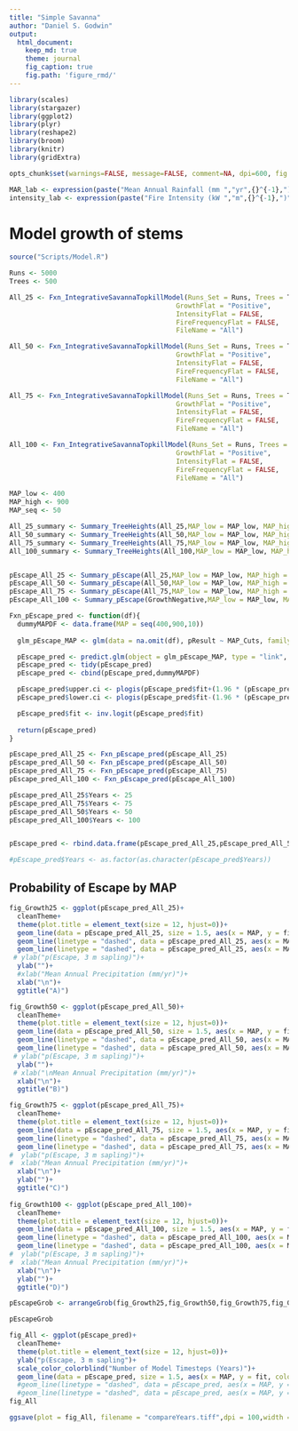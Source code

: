 ```yaml
---
title: "Simple Savanna"
author: "Daniel S. Godwin"
output:
  html_document:
    keep_md: true
    theme: journal
    fig_caption: true
    fig.path: 'figure_rmd/'
---
```

```r

library(scales)
library(stargazer)
library(ggplot2)
library(plyr)
library(reshape2)
library(broom)
library(knitr)
library(gridExtra)

opts_chunk$set(warnings=FALSE, message=FALSE, comment=NA, dpi=600, fig.ext='tiff',fig.width=6,fig.height=5)

MAR_lab <- expression(paste("Mean Annual Rainfall (mm ","yr",{}^{-1},")"))
intensity_lab <- expression(paste("Fire Intensity (kW ","m",{}^{-1},")"))

```

# Model growth of stems


```r
source("Scripts/Model.R")

Runs <- 5000
Trees <- 500

All_25 <- Fxn_IntegrativeSavannaTopkillModel(Runs_Set = Runs, Trees = Trees, TL = 25,
                                          GrowthFlat = "Positive",
                                          IntensityFlat = FALSE,
                                          FireFrequencyFlat = FALSE,
                                          FileName = "All")

All_50 <- Fxn_IntegrativeSavannaTopkillModel(Runs_Set = Runs, Trees = Trees, TL = 50,
                                          GrowthFlat = "Positive",
                                          IntensityFlat = FALSE,
                                          FireFrequencyFlat = FALSE,
                                          FileName = "All")

All_75 <- Fxn_IntegrativeSavannaTopkillModel(Runs_Set = Runs, Trees = Trees, TL = 70,
                                          GrowthFlat = "Positive",
                                          IntensityFlat = FALSE,
                                          FireFrequencyFlat = FALSE,
                                          FileName = "All")

All_100 <- Fxn_IntegrativeSavannaTopkillModel(Runs_Set = Runs, Trees = Trees, TL = 100,
                                          GrowthFlat = "Positive",
                                          IntensityFlat = FALSE,
                                          FireFrequencyFlat = FALSE,
                                          FileName = "All")

MAP_low <- 400
MAP_high <- 900
MAP_seq <- 50

All_25_summary <- Summary_TreeHeights(All_25,MAP_low = MAP_low, MAP_high = MAP_high, MAP_sequence = MAP_seq)
All_50_summary <- Summary_TreeHeights(All_50,MAP_low = MAP_low, MAP_high = MAP_high, MAP_sequence = MAP_seq)
All_75_summary <- Summary_TreeHeights(All_75,MAP_low = MAP_low, MAP_high = MAP_high, MAP_sequence = MAP_seq)
All_100_summary <- Summary_TreeHeights(All_100,MAP_low = MAP_low, MAP_high = MAP_high, MAP_sequence = MAP_seq)


pEscape_All_25 <- Summary_pEscape(All_25,MAP_low = MAP_low, MAP_high = MAP_high, MAP_sequence = MAP_seq)
pEscape_All_50 <- Summary_pEscape(All_50,MAP_low = MAP_low, MAP_high = MAP_high, MAP_sequence = MAP_seq)
pEscape_All_75 <- Summary_pEscape(All_75,MAP_low = MAP_low, MAP_high = MAP_high, MAP_sequence = MAP_seq)
pEscape_All_100 <- Summary_pEscape(GrowthNegative,MAP_low = MAP_low, MAP_high = MAP_high, MAP_sequence = MAP_seq)


```



```r
Fxn_pEscape_pred <- function(df){
  dummyMAPDF <- data.frame(MAP = seq(400,900,10))
  
  glm_pEscape_MAP <- glm(data = na.omit(df), pResult ~ MAP_Cuts, family = "quasibinomial")

  pEscape_pred <- predict.glm(object = glm_pEscape_MAP, type = "link", newdata = list(MAP_Cuts = dummyMAPDF$MAP),se.fit = TRUE)
  pEscape_pred <- tidy(pEscape_pred)
  pEscape_pred <- cbind(pEscape_pred,dummyMAPDF)

  pEscape_pred$upper.ci <- plogis(pEscape_pred$fit+(1.96 * (pEscape_pred$se.fit)))
  pEscape_pred$lower.ci <- plogis(pEscape_pred$fit-(1.96 * (pEscape_pred$se.fit)))

  pEscape_pred$fit <- inv.logit(pEscape_pred$fit)
  
  return(pEscape_pred)
}

pEscape_pred_All_25 <- Fxn_pEscape_pred(pEscape_All_25)
pEscape_pred_All_50 <- Fxn_pEscape_pred(pEscape_All_50)
pEscape_pred_All_75 <- Fxn_pEscape_pred(pEscape_All_75)
pEscape_pred_All_100 <- Fxn_pEscape_pred(pEscape_All_100)

pEscape_pred_All_25$Years <- 25
pEscape_pred_All_75$Years <- 75
pEscape_pred_All_50$Years <- 50
pEscape_pred_All_100$Years <- 100


pEscape_pred <- rbind.data.frame(pEscape_pred_All_25,pEscape_pred_All_50,pEscape_pred_All_75,pEscape_pred_All_100)

#pEscape_pred$Years <- as.factor(as.character(pEscape_pred$Years))

```

## Probability of Escape by MAP

```r
fig_Growth25 <- ggplot(pEscape_pred_All_25)+
  cleanTheme+
  theme(plot.title = element_text(size = 12, hjust=0))+
  geom_line(data = pEscape_pred_All_25, size = 1.5, aes(x = MAP, y = fit))+
  geom_line(linetype = "dashed", data = pEscape_pred_All_25, aes(x = MAP, y = lower.ci))+
  geom_line(linetype = "dashed", data = pEscape_pred_All_25, aes(x = MAP, y = upper.ci))+
 # ylab("p(Escape, 3 m sapling)")+
  ylab("")+
  #xlab("Mean Annual Precipitation (mm/yr)")+
  xlab("\n")+
  ggtitle("A)")

fig_Growth50 <- ggplot(pEscape_pred_All_50)+
  cleanTheme+
  theme(plot.title = element_text(size = 12, hjust=0))+
  geom_line(data = pEscape_pred_All_50, size = 1.5, aes(x = MAP, y = fit))+
  geom_line(linetype = "dashed", data = pEscape_pred_All_50, aes(x = MAP, y = lower.ci))+
  geom_line(linetype = "dashed", data = pEscape_pred_All_50, aes(x = MAP, y = upper.ci))+
 # ylab("p(Escape, 3 m sapling)")+
  ylab("")+
 # xlab("\nMean Annual Precipitation (mm/yr)")+
  xlab("\n")+
  ggtitle("B)")

fig_Growth75 <- ggplot(pEscape_pred_All_75)+
  cleanTheme+
  theme(plot.title = element_text(size = 12, hjust=0))+
  geom_line(data = pEscape_pred_All_75, size = 1.5, aes(x = MAP, y = fit))+
  geom_line(linetype = "dashed", data = pEscape_pred_All_75, aes(x = MAP, y = lower.ci))+
  geom_line(linetype = "dashed", data = pEscape_pred_All_75, aes(x = MAP, y = upper.ci))+
#  ylab("p(Escape, 3 m sapling)")+
#  xlab("Mean Annual Precipitation (mm/yr)")+
  xlab("\n")+
  ylab("")+
  ggtitle("C)")
 
fig_Growth100 <- ggplot(pEscape_pred_All_100)+
  cleanTheme+
  theme(plot.title = element_text(size = 12, hjust=0))+
  geom_line(data = pEscape_pred_All_100, size = 1.5, aes(x = MAP, y = fit))+
  geom_line(linetype = "dashed", data = pEscape_pred_All_100, aes(x = MAP, y = lower.ci))+
  geom_line(linetype = "dashed", data = pEscape_pred_All_100, aes(x = MAP, y = upper.ci))+
#  ylab("p(Escape, 3 m sapling)")+
#  xlab("Mean Annual Precipitation (mm/yr)")+
  xlab("\n")+
  ylab("")+
  ggtitle("D)")

pEscapeGrob <- arrangeGrob(fig_Growth25,fig_Growth50,fig_Growth75,fig_Growth100,nrow=2,left = textGrob("p(Escape, 3 m sapling)", rot = 90, vjust = 1),sub = textGrob(MAR_lab, vjust = 0))

pEscapeGrob

fig_All <- ggplot(pEscape_pred)+
  cleanTheme+
  theme(plot.title = element_text(size = 12, hjust=0))+
  ylab("p(Escape, 3 m sapling")+
  scale_color_colorblind("Number of Model Timesteps (Years)")+
  geom_line(data = pEscape_pred, size = 1.5, aes(x = MAP, y = fit, color = as.factor(Years)))
  #geom_line(linetype = "dashed", data = pEscape_pred, aes(x = MAP, y = lower.ci, color = Years))+
  #geom_line(linetype = "dashed", data = pEscape_pred, aes(x = MAP, y = upper.ci, color = Years))
fig_All

ggsave(plot = fig_All, filename = "compareYears.tiff",dpi = 100,width = 6,height = 4)

```

